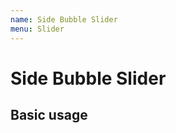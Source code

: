 ```yaml
---
name: Side Bubble Slider
menu: Slider
---
```



# Side Bubble Slider


## Basic usage

<Playground>
<Slider_bubble type="slider_hovsidebubble"
  ui={{
    style_inp: {
      backgroundColor: "grey",
    },
    style_thumb: {
      backgroundColor: "red",
    },
    defaultvalue: "0",
    min: "0",
    max: "100",
    style_op: {
      backgroundImage: "linear-gradient(to bottom, black, grey)",
      font: "bold 15px/30px Georgia",
    },
  }}
/>


</Playground>

<Playground>
<Slider_bubble type="slider_hovsidebubbleicon"
  ui={{
    style_inp: {
      backgroundColor: "grey",
    },
    style_thumb: {
      backgroundImage:
        "url(https://www.pngitem.com/pimgs/m/20-202269_phone-number-telephone-svg-png-icon-free-download.png)",
    },
    defaultvalue: "0",
    min: "0",
    max: "100",
    style_op: {
      backgroundImage: "linear-gradient(to bottom, black, grey)",
      font: "bold 15px/30px Georgia",
    },
  }}
/>


</Playground>
